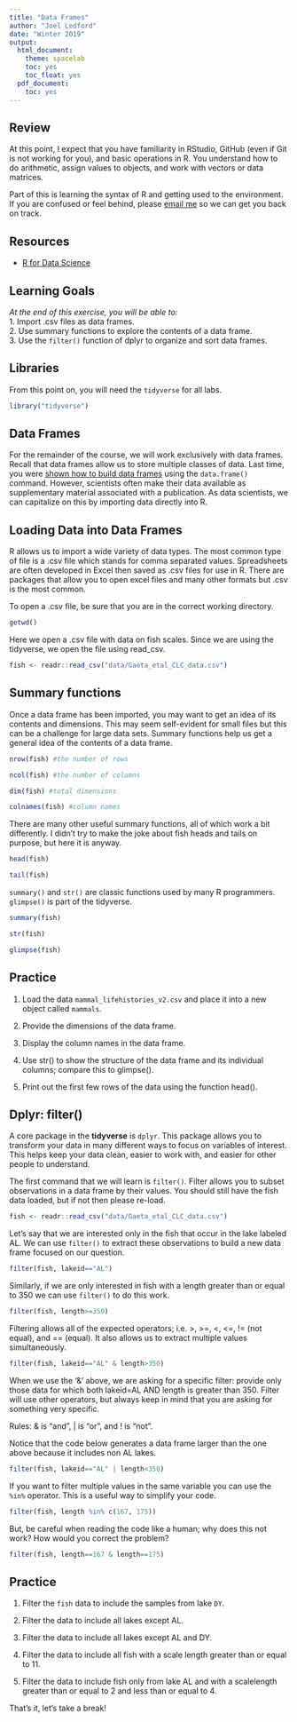 ```yaml
---
title: "Data Frames"
author: "Joel Ledford"
date: "Winter 2019"
output:
  html_document:
    theme: spacelab
    toc: yes
    toc_float: yes
  pdf_document:
    toc: yes
---
```


## Review
At this point, I expect that you have familiarity in RStudio, GitHub (even if Git is not working for you), and basic operations in R. You understand how to do arithmetic, assign values to objects, and work with vectors or data matrices.  

Part of this is learning the syntax of R and getting used to the environment. If you are confused or feel behind, please [email me](mailto: jmledford@ucdavis.edu) so we can get you back on track.  

## Resources
- [R for Data Science](https://r4ds.had.co.nz/)

## Learning Goals
*At the end of this exercise, you will be able to:*    
1. Import .csv files as data frames.  
2. Use summary functions to explore the contents of a data frame.  
3. Use the `filter()` function of dplyr to organize and sort data frames.  

## Libraries
From this point on, you will need the `tidyverse` for all labs.
```r
library("tidyverse")
```

## Data Frames
For the remainder of the course, we will work exclusively with data frames. Recall that data frames allow us to store multiple classes of data. Last time, you were [shown how to build data frames](https://jmledford3115.github.io/datascibiol/lab2_1.html) using the `data.frame()` command. However, scientists often make their data available as supplementary material associated with a publication. As data scientists, we can capitalize on this by importing data directly into R.

## Loading Data into Data Frames
R allows us to import a wide variety of data types. The most common type of file is a .csv file which stands for comma separated values. Spreadsheets are often developed in Excel then saved as .csv files for use in R. There are packages that allow you to open excel files and many other formats but .csv is the most common.

To open a .csv file, be sure that you are in the correct working directory.
```r
getwd()
```

Here we open a .csv file with data on fish scales. Since we are using the tidyverse, we open the file using read_csv. 
```r
fish <- readr::read_csv("data/Gaeta_etal_CLC_data.csv")
```

## Summary functions
Once a data frame has been imported, you may want to get an idea of its contents and dimensions. This may seem self-evident for small files but this can be a challenge for large data sets. Summary functions help us get a general idea of the contents of a data frame.
```r
nrow(fish) #the number of rows
```

```r
ncol(fish) #the number of columns
```

```r
dim(fish) #total dimensions
```

```r
colnames(fish) #column names
```

There are many other useful summary functions, all of which work a bit differently. I didn't try to make the joke about fish heads and tails on purpose, but here it is anyway.
```r
head(fish)
```

```r
tail(fish)
```

`summary()` and `str()` are classic functions used by many R programmers. `glimpse()` is part of the tidyverse.
```r
summary(fish)
```

```r
str(fish)
```

```r
glimpse(fish)
```

## Practice
1. Load the data `mammal_lifehistories_v2.csv` and place it into a new object called `mammals`.

2. Provide the dimensions of the data frame.


3. Display the column names in the data frame. 


4. Use str() to show the structure of the data frame and its individual columns; compare this to glimpse(). 


5. Print out the first few rows of the data using the function head().  


## Dplyr: filter()
A core package in the **tidyverse** is `dplyr`. This package allows you to transform your data in many different ways to focus on variables of interest. This helps keep your data clean, easier to work with, and easier for other people to understand.  

The first command that we will learn is `filter()`. Filter allows you to subset observations in a data frame by their values. You should still have the fish data loaded, but if not then please re-load.  
```r
fish <- readr::read_csv("data/Gaeta_etal_CLC_data.csv")
```

Let's say that we are interested only in the fish that occur in the lake labeled AL. We can use `filter()` to extract these observations to build a new data frame focused on our question.
```r
filter(fish, lakeid=="AL")
```

Similarly, if we are only interested in fish with a length greater than or equal to 350 we can use `filter()` to do this work.
```r
filter(fish, length>=350)
```

Filtering allows all of the expected operators; i.e. >, >=, <, <=, != (not equal), and == (equal).  It also allows us to extract multiple values simultaneously.
```r
filter(fish, lakeid=="AL" & length>350)
```

When we use the '&' above, we are asking for a specific filter: provide only those data for which both lakeid=AL AND length is greater than 350. Filter will use other operators, but always keep in mind that you are asking for something very specific.  

Rules: & is “and”, | is “or”, and ! is “not”.

Notice that the code below generates a data frame larger than the one above because it includes non AL lakes.
```r
filter(fish, lakeid=="AL" | length<350)
```

If you want to filter multiple values in the same variable you can use the `%in%` operator. This is a useful way to simplify your code.
```r
filter(fish, length %in% c(167, 175))
```

But, be careful when reading the code like a human; why does this not work? How would you correct the problem?
```r
filter(fish, length==167 & length==175)
```

## Practice
1. Filter the `fish` data to include the samples from lake `DY`.


2. Filter the data to include all lakes except AL.


3. Filter the data to include all lakes except AL and DY.


4. Filter the data to include all fish with a scale length greater than or equal to 11.


5. Filter the data to include fish only from lake AL and with a scalelength greater than or equal to 2 and less than or equal to 4.

That's it, let's take a break!